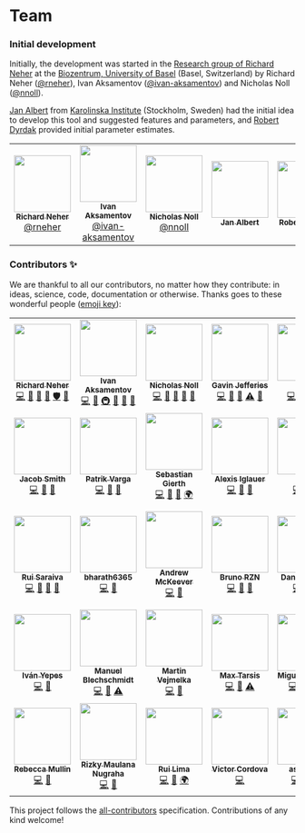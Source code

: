 

<Container>
<Row>
<Col>

<h1 class="h1-default">Team</h1>

### Initial development

Initially, the development was started in the [Research group of Richard Neher](https://neherlab.org) at the
[Biozentrum, University of Basel](https://www.biozentrum.unibas.ch/home/) (Basel, Switzerland) by Richard Neher
([@rneher](https://github.com/rneher)), Ivan Aksamentov ([@ivan-aksamentov](https://github.com/ivan-aksamentov)) and
Nicholas Noll ([@nnoll](https://github.com/nnoll)).

[Jan Albert](https://ki.se/en/mtc/jan-albert-group) from [Karolinska Institute](https://ki.se/en) (Stockholm, Sweden)
had the initial idea to develop this tool and suggested features and parameters, and
[Robert Dyrdak](https://staff.ki.se/people/robdyr) provided initial parameter estimates.

<table class="team-table">
<tr>
<td align="center">
<a href="https://neherlab.org/">
<img src="https://avatars3.githubusercontent.com/u/8379168?v=4" width="100px;" alt="" />
<br />
<sub><b>Richard Neher</b></sub>
<br />
<sub><a href="https://github.com/rneher">@rneher</a></sub>
</a>
</td>

<td align="center">
  <a href="https://github.com/ivan-aksamentov">
    <img src="https://avatars0.githubusercontent.com/u/9403403?v=4" width="100px;" alt="" />
    <br />
    <sub>
      <b>Ivan Aksamentov</b>
    </sub>
    <br />
    <sub>
      <a href="https://github.com/ivan-aksamentov">@ivan-aksamentov</a>
    </sub>
  </a>
</td>

<td align="center">
  <a href="https://neherlab.org/nicholas-noll.html">
    <img src="https://avatars3.githubusercontent.com/u/29447707?v=4" width="100px;" alt="" />
    <br />
    <sub>
      <b>Nicholas Noll</b>
    </sub>
    <br />
    <sub>
      <a href="https://github.com/nnoll">@nnoll</a>
    </sub>
  </a>
</td>

<td align="center">
  <a href="https://ki.se/en/mtc/jan-albert-group">
    <img
      src="https://user-images.githubusercontent.com/9403403/77488039-5ca6a000-6e34-11ea-999a-9a1d1783e3da.jpg"
      width="100px;"
      alt=""
    />
    <br />
    <sub>
      <b>Jan Albert</b>
    </sub>
    <br />
    <sub>
      <a href=""> </a>
    </sub>
  </a>
</td>

<td align="center">
  <a href="https://staff.ki.se/people/robdyr">
    <img
      src="https://user-images.githubusercontent.com/9403403/77488041-5dd7cd00-6e34-11ea-996c-1482ee0cc669.jpg"
      width="100px;"
      alt=""
    />
    <br />
    <sub>
      <b>Robert Dyrdak</b>
    </sub>
    <br />
    <sub>
      <a href=""> </a>
    </sub>
  </a>
</td>

</tr>
</table>

### Contributors ✨

We are thankful to all our contributors, no matter how they contribute: in ideas, science, code, documentation or
otherwise. Thanks goes to these wonderful people ([emoji key](https://allcontributors.org/docs/en/emoji-key)):

<!-- ALL-CONTRIBUTORS-LIST:START - Do not remove or modify this section -->
<!-- prettier-ignore-start -->
<!-- markdownlint-disable -->
<table>
  <tr>
    <td align="center"><a href="http://neherlab.org"><img src="https://avatars3.githubusercontent.com/u/8379168?v=4" width="100px;" alt=""/><br /><sub><b>Richard Neher</b></sub></a><br /><a href="https://github.com/neherlab/covid19_scenarios/commits?author=rneher" title="Code">💻</a> <a href="https://github.com/neherlab/covid19_scenarios/commits?author=rneher" title="Documentation">📖</a> <a href="#data-rneher" title="Data">🔣</a> <a href="#maintenance-rneher" title="Maintenance">🚧</a> <a href="#security-rneher" title="Security">🛡️</a> <a href="https://github.com/neherlab/covid19_scenarios/pulls?q=is%3Apr+reviewed-by%3Arneher" title="Reviewed Pull Requests">👀</a></td>
    <td align="center"><a href="https://github.com/ivan-aksamentov"><img src="https://avatars0.githubusercontent.com/u/9403403?v=4" width="100px;" alt=""/><br /><sub><b>Ivan Aksamentov</b></sub></a><br /><a href="https://github.com/neherlab/covid19_scenarios/commits?author=ivan-aksamentov" title="Code">💻</a> <a href="https://github.com/neherlab/covid19_scenarios/commits?author=ivan-aksamentov" title="Documentation">📖</a> <a href="#infra-ivan-aksamentov" title="Infrastructure (Hosting, Build-Tools, etc)">🚇</a> <a href="#maintenance-ivan-aksamentov" title="Maintenance">🚧</a> <a href="#question-ivan-aksamentov" title="Answering Questions">💬</a> <a href="https://github.com/neherlab/covid19_scenarios/pulls?q=is%3Apr+reviewed-by%3Aivan-aksamentov" title="Reviewed Pull Requests">👀</a></td>
    <td align="center"><a href="https://github.com/nnoll"><img src="https://avatars3.githubusercontent.com/u/29447707?v=4" width="100px;" alt=""/><br /><sub><b>Nicholas Noll</b></sub></a><br /><a href="https://github.com/neherlab/covid19_scenarios/commits?author=nnoll" title="Code">💻</a> <a href="https://github.com/neherlab/covid19_scenarios/commits?author=nnoll" title="Documentation">📖</a> <a href="#data-nnoll" title="Data">🔣</a> <a href="#maintenance-nnoll" title="Maintenance">🚧</a> <a href="https://github.com/neherlab/covid19_scenarios/pulls?q=is%3Apr+reviewed-by%3Annoll" title="Reviewed Pull Requests">👀</a></td>
    <td align="center"><a href="https://github.com/gj262"><img src="https://avatars0.githubusercontent.com/u/6854428?v=4" width="100px;" alt=""/><br /><sub><b>Gavin Jefferies</b></sub></a><br /><a href="https://github.com/neherlab/covid19_scenarios/commits?author=gj262" title="Code">💻</a> <a href="https://github.com/neherlab/covid19_scenarios/commits?author=gj262" title="Documentation">📖</a> <a href="#data-gj262" title="Data">🔣</a> <a href="https://github.com/neherlab/covid19_scenarios/commits?author=gj262" title="Tests">⚠️</a> <a href="https://github.com/neherlab/covid19_scenarios/pulls?q=is%3Apr+reviewed-by%3Agj262" title="Reviewed Pull Requests">👀</a></td>
    <td align="center"><a href="https://github.com/abrie"><img src="https://avatars3.githubusercontent.com/u/1462268?v=4" width="100px;" alt=""/><br /><sub><b>abrie</b></sub></a><br /><a href="https://github.com/neherlab/covid19_scenarios/commits?author=abrie" title="Code">💻</a> <a href="https://github.com/neherlab/covid19_scenarios/commits?author=abrie" title="Documentation">📖</a> <a href="https://github.com/neherlab/covid19_scenarios/commits?author=abrie" title="Tests">⚠️</a> <a href="https://github.com/neherlab/covid19_scenarios/pulls?q=is%3Apr+reviewed-by%3Aabrie" title="Reviewed Pull Requests">👀</a></td>
    <td align="center"><a href="https://github.com/btoo"><img src="https://avatars3.githubusercontent.com/u/8883465?v=4" width="100px;" alt=""/><br /><sub><b>btoo</b></sub></a><br /><a href="https://github.com/neherlab/covid19_scenarios/commits?author=btoo" title="Code">💻</a> <a href="https://github.com/neherlab/covid19_scenarios/commits?author=btoo" title="Documentation">📖</a> <a href="#maintenance-btoo" title="Maintenance">🚧</a></td>
    <td align="center"><a href="https://www.linkedin.com/in/rcbevans"><img src="https://avatars0.githubusercontent.com/u/2041260?v=4" width="100px;" alt=""/><br /><sub><b>Rich Evans</b></sub></a><br /><a href="https://github.com/neherlab/covid19_scenarios/commits?author=rcbevans" title="Code">💻</a> <a href="https://github.com/neherlab/covid19_scenarios/commits?author=rcbevans" title="Documentation">📖</a></td>
  </tr>
  <tr>
    <td align="center"><a href="https://jacobsmith.me"><img src="https://avatars3.githubusercontent.com/u/18077531?v=4" width="100px;" alt=""/><br /><sub><b>Jacob Smith</b></sub></a><br /><a href="https://github.com/neherlab/covid19_scenarios/commits?author=jsmith" title="Code">💻</a> <a href="#question-jsmith" title="Answering Questions">💬</a> <a href="https://github.com/neherlab/covid19_scenarios/pulls?q=is%3Apr+reviewed-by%3Ajsmith" title="Reviewed Pull Requests">👀</a></td>
    <td align="center"><a href="http://patrikvarga.blogspot.com"><img src="https://avatars0.githubusercontent.com/u/2910243?v=4" width="100px;" alt=""/><br /><sub><b>Patrik Varga</b></sub></a><br /><a href="https://github.com/neherlab/covid19_scenarios/commits?author=patrikvarga" title="Code">💻</a> <a href="#maintenance-patrikvarga" title="Maintenance">🚧</a> <a href="#question-patrikvarga" title="Answering Questions">💬</a></td>
    <td align="center"><a href="https://www.xima.de"><img src="https://avatars1.githubusercontent.com/u/7585164?v=4" width="100px;" alt=""/><br /><sub><b>Sebastian Gierth</b></sub></a><br /><a href="https://github.com/neherlab/covid19_scenarios/commits?author=FireLizard" title="Code">💻</a> <a href="#question-FireLizard" title="Answering Questions">💬</a> <a href="https://github.com/neherlab/covid19_scenarios/pulls?q=is%3Apr+reviewed-by%3AFireLizard" title="Reviewed Pull Requests">👀</a> <a href="#translation-FireLizard" title="Translation">🌍</a></td>
    <td align="center"><a href="https://github.com/ax42"><img src="https://avatars0.githubusercontent.com/u/1254869?v=4" width="100px;" alt=""/><br /><sub><b>Alexis Iglauer</b></sub></a><br /><a href="https://github.com/neherlab/covid19_scenarios/commits?author=ax42" title="Code">💻</a> <a href="#data-ax42" title="Data">🔣</a> <a href="#maintenance-ax42" title="Maintenance">🚧</a></td>
    <td align="center"><a href="https://github.com/Joluma"><img src="https://avatars0.githubusercontent.com/u/6505742?v=4" width="100px;" alt=""/><br /><sub><b>Joël</b></sub></a><br /><a href="https://github.com/neherlab/covid19_scenarios/commits?author=Joluma" title="Code">💻</a> <a href="#question-Joluma" title="Answering Questions">💬</a> <a href="#maintenance-Joluma" title="Maintenance">🚧</a></td>
    <td align="center"><a href="https://medium.com/@adostes"><img src="https://avatars1.githubusercontent.com/u/7407917?v=4" width="100px;" alt=""/><br /><sub><b>Arnaud</b></sub></a><br /><a href="https://github.com/neherlab/covid19_scenarios/commits?author=arnaudNYC" title="Code">💻</a> <a href="https://github.com/neherlab/covid19_scenarios/pulls?q=is%3Apr+reviewed-by%3AarnaudNYC" title="Reviewed Pull Requests">👀</a></td>
    <td align="center"><a href="https://github.com/hannesgr"><img src="https://avatars2.githubusercontent.com/u/18686736?v=4" width="100px;" alt=""/><br /><sub><b>Hannes Granström</b></sub></a><br /><a href="https://github.com/neherlab/covid19_scenarios/commits?author=hannesgr" title="Code">💻</a> <a href="#question-hannesgr" title="Answering Questions">💬</a> <a href="#translation-hannesgr" title="Translation">🌍</a></td>
  </tr>
  <tr>
    <td align="center"><a href="https://ruisaraiva.com"><img src="https://avatars2.githubusercontent.com/u/7356098?v=4" width="100px;" alt=""/><br /><sub><b>Rui Saraiva</b></sub></a><br /><a href="https://github.com/neherlab/covid19_scenarios/commits?author=ruisaraiva19" title="Code">💻</a> <a href="https://github.com/neherlab/covid19_scenarios/commits?author=ruisaraiva19" title="Documentation">📖</a> <a href="#question-ruisaraiva19" title="Answering Questions">💬</a> <a href="#maintenance-ruisaraiva19" title="Maintenance">🚧</a></td>
    <td align="center"><a href="https://github.com/bharath6365"><img src="https://avatars3.githubusercontent.com/u/12910216?v=4" width="100px;" alt=""/><br /><sub><b>bharath6365</b></sub></a><br /><a href="https://github.com/neherlab/covid19_scenarios/commits?author=bharath6365" title="Code">💻</a> <a href="#question-bharath6365" title="Answering Questions">💬</a></td>
    <td align="center"><a href="https://github.com/keevcodes"><img src="https://avatars1.githubusercontent.com/u/17259420?v=4" width="100px;" alt=""/><br /><sub><b>Andrew McKeever</b></sub></a><br /><a href="https://github.com/neherlab/covid19_scenarios/commits?author=keevcodes" title="Code">💻</a> <a href="#question-keevcodes" title="Answering Questions">💬</a></td>
    <td align="center"><a href="https://github.com/brunorzn"><img src="https://avatars1.githubusercontent.com/u/18266054?v=4" width="100px;" alt=""/><br /><sub><b>Bruno RZN</b></sub></a><br /><a href="https://github.com/neherlab/covid19_scenarios/commits?author=brunorzn" title="Code">💻</a> <a href="#question-brunorzn" title="Answering Questions">💬</a> <a href="https://github.com/neherlab/covid19_scenarios/pulls?q=is%3Apr+reviewed-by%3Abrunorzn" title="Reviewed Pull Requests">👀</a></td>
    <td align="center"><a href="http://dsepler.com"><img src="https://avatars1.githubusercontent.com/u/3710083?v=4" width="100px;" alt=""/><br /><sub><b>Danny Sepler</b></sub></a><br /><a href="https://github.com/neherlab/covid19_scenarios/commits?author=dannysepler" title="Code">💻</a> <a href="#question-dannysepler" title="Answering Questions">💬</a> <a href="https://github.com/neherlab/covid19_scenarios/pulls?q=is%3Apr+reviewed-by%3Adannysepler" title="Reviewed Pull Requests">👀</a></td>
    <td align="center"><a href="https://emmanuel16cr.web.app"><img src="https://avatars3.githubusercontent.com/u/5572221?v=4" width="100px;" alt=""/><br /><sub><b>Emmanuel Murillo Sánchez</b></sub></a><br /><a href="https://github.com/neherlab/covid19_scenarios/commits?author=emmurillo" title="Code">💻</a> <a href="#question-emmurillo" title="Answering Questions">💬</a> <a href="#translation-emmurillo" title="Translation">🌍</a></td>
    <td align="center"><a href="https://github.com/kibertoad"><img src="https://avatars3.githubusercontent.com/u/1847934?v=4" width="100px;" alt=""/><br /><sub><b>Igor Savin</b></sub></a><br /><a href="https://github.com/neherlab/covid19_scenarios/commits?author=kibertoad" title="Code">💻</a> <a href="#question-kibertoad" title="Answering Questions">💬</a> <a href="https://github.com/neherlab/covid19_scenarios/pulls?q=is%3Apr+reviewed-by%3Akibertoad" title="Reviewed Pull Requests">👀</a></td>
  </tr>
  <tr>
    <td align="center"><a href="https://github.com/ivnnv"><img src="https://avatars0.githubusercontent.com/u/23552631?v=4" width="100px;" alt=""/><br /><sub><b>Iván Yepes</b></sub></a><br /><a href="https://github.com/neherlab/covid19_scenarios/commits?author=ivnnv" title="Code">💻</a> <a href="#question-ivnnv" title="Answering Questions">💬</a></td>
    <td align="center"><a href="http://www.manuel-blechschmidt.de"><img src="https://avatars3.githubusercontent.com/u/457641?v=4" width="100px;" alt=""/><br /><sub><b>Manuel Blechschmidt</b></sub></a><br /><a href="https://github.com/neherlab/covid19_scenarios/commits?author=ManuelB" title="Code">💻</a> <a href="#question-ManuelB" title="Answering Questions">💬</a> <a href="https://github.com/neherlab/covid19_scenarios/commits?author=ManuelB" title="Tests">⚠️</a></td>
    <td align="center"><a href="https://github.com/vejmelkam"><img src="https://avatars0.githubusercontent.com/u/1494839?v=4" width="100px;" alt=""/><br /><sub><b>Martin Vejmelka</b></sub></a><br /><a href="https://github.com/neherlab/covid19_scenarios/commits?author=vejmelkam" title="Code">💻</a> <a href="#question-vejmelkam" title="Answering Questions">💬</a></td>
    <td align="center"><a href="https://github.com/maktarsis"><img src="https://avatars1.githubusercontent.com/u/21989873?v=4" width="100px;" alt=""/><br /><sub><b>Max Tarsis</b></sub></a><br /><a href="https://github.com/neherlab/covid19_scenarios/commits?author=maktarsis" title="Code">💻</a> <a href="#question-maktarsis" title="Answering Questions">💬</a> <a href="https://github.com/neherlab/covid19_scenarios/commits?author=maktarsis" title="Tests">⚠️</a></td>
    <td align="center"><a href="http://miguel.tech"><img src="https://avatars3.githubusercontent.com/u/5948929?v=4" width="100px;" alt=""/><br /><sub><b>Miguel Serrano</b></sub></a><br /><a href="https://github.com/neherlab/covid19_scenarios/commits?author=mserranom" title="Code">💻</a> <a href="#question-mserranom" title="Answering Questions">💬</a> <a href="https://github.com/neherlab/covid19_scenarios/commits?author=mserranom" title="Documentation">📖</a> <a href="#maintenance-mserranom" title="Maintenance">🚧</a></td>
    <td align="center"><a href="http://www.bacondarwin.com"><img src="https://avatars0.githubusercontent.com/u/15655?v=4" width="100px;" alt=""/><br /><sub><b>Pete Bacon Darwin</b></sub></a><br /><a href="https://github.com/neherlab/covid19_scenarios/commits?author=petebacondarwin" title="Code">💻</a> <a href="#question-petebacondarwin" title="Answering Questions">💬</a></td>
    <td align="center"><a href="https://github.com/rsharvill"><img src="https://avatars1.githubusercontent.com/u/26191606?v=4" width="100px;" alt=""/><br /><sub><b>Rachel Harvill</b></sub></a><br /><a href="https://github.com/neherlab/covid19_scenarios/commits?author=rsharvill" title="Code">💻</a> <a href="#question-rsharvill" title="Answering Questions">💬</a> <a href="https://github.com/neherlab/covid19_scenarios/commits?author=rsharvill" title="Documentation">📖</a></td>
  </tr>
  <tr>
    <td align="center"><a href="https://github.com/rebmullin"><img src="https://avatars2.githubusercontent.com/u/1986001?v=4" width="100px;" alt=""/><br /><sub><b>Rebecca Mullin</b></sub></a><br /><a href="https://github.com/neherlab/covid19_scenarios/commits?author=rebmullin" title="Code">💻</a> <a href="#question-rebmullin" title="Answering Questions">💬</a></td>
    <td align="center"><a href="https://github.com/lucernae"><img src="https://avatars2.githubusercontent.com/u/831865?v=4" width="100px;" alt=""/><br /><sub><b>Rizky Maulana Nugraha</b></sub></a><br /><a href="https://github.com/neherlab/covid19_scenarios/commits?author=lucernae" title="Code">💻</a> <a href="#maintenance-lucernae" title="Maintenance">🚧</a></td>
    <td align="center"><a href="https://github.com/rapzo"><img src="https://avatars2.githubusercontent.com/u/147788?v=4" width="100px;" alt=""/><br /><sub><b>Rui Lima</b></sub></a><br /><a href="https://github.com/neherlab/covid19_scenarios/commits?author=rapzo" title="Code">💻</a> <a href="#question-rapzo" title="Answering Questions">💬</a> <a href="#translation-rapzo" title="Translation">🌍</a></td>
    <td align="center"><a href="https://github.com/victor-cordova"><img src="https://avatars0.githubusercontent.com/u/18427801?v=4" width="100px;" alt=""/><br /><sub><b>Victor Cordova</b></sub></a><br /><a href="https://github.com/neherlab/covid19_scenarios/commits?author=victor-cordova" title="Code">💻</a></td>
    <td align="center"><a href="https://github.com/aschelch"><img src="https://avatars3.githubusercontent.com/u/2005559?v=4" width="100px;" alt=""/><br /><sub><b>aschelch</b></sub></a><br /><a href="https://github.com/neherlab/covid19_scenarios/commits?author=aschelch" title="Code">💻</a> <a href="#question-aschelch" title="Answering Questions">💬</a> <a href="#translation-aschelch" title="Translation">🌍</a></td>
    <td align="center"><a href="http://joaopn.github.io"><img src="https://avatars1.githubusercontent.com/u/6084685?v=4" width="100px;" alt=""/><br /><sub><b>joaopn</b></sub></a><br /><a href="https://github.com/neherlab/covid19_scenarios/commits?author=joaopn" title="Code">💻</a> <a href="#translation-joaopn" title="Translation">🌍</a></td>
    <td align="center"><a href="https://stocksinplay.com"><img src="https://avatars0.githubusercontent.com/u/2551341?v=4" width="100px;" alt=""/><br /><sub><b>nono</b></sub></a><br /><a href="https://github.com/neherlab/covid19_scenarios/commits?author=nonotest" title="Code">💻</a> <a href="#question-nonotest" title="Answering Questions">💬</a> <a href="#translation-nonotest" title="Translation">🌍</a></td>
  </tr>
</table>

<!-- markdownlint-enable -->
<!-- prettier-ignore-end -->

<!-- ALL-CONTRIBUTORS-LIST:END -->

This project follows the [all-contributors](https://github.com/all-contributors/all-contributors) specification.
Contributions of any kind welcome!

</Col>
</Row>
</Container>
